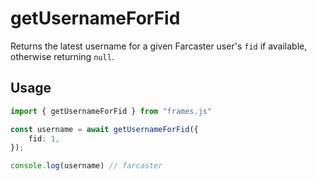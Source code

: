 # getUsernameForFid

Returns the latest username for a given Farcaster user's `fid` if available, otherwise returning `null`.

## Usage

```ts [example.ts]
import { getUsernameForFid } from "frames.js"

const username = await getUsernameForFid({
	fid: 1,
});

console.log(username) // farcaster
```
